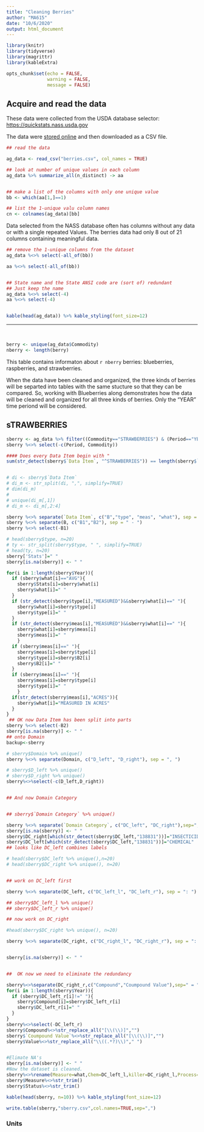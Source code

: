 ```yaml
---
title: "Cleaning Berries"
author: "MA615"
date: "10/6/2020"
output: html_document
---
```


```r
library(knitr)
library(tidyverse)
library(magrittr)
library(kableExtra)

opts_chunk$set(echo = FALSE, 
               warning = FALSE,
               message = FALSE)
```

##  Acquire and read the data

These data were collected from the USDA database selector: <a href="https://quickstats.nass.usda.gov">https://quickstats.nass.usda.gov</a>

The data were <a href="https://quickstats.nass.usda.gov/results/D416E96E-3D5C-324C-9334-1D38DF88FFF1">stored online</a> and then downloaded as a CSV file.


```r

## read the data

ag_data <- read_csv("berries.csv", col_names = TRUE)

## look at number of unique values in each column
ag_data %>% summarize_all(n_distinct) -> aa


## make a list of the columns with only one unique value
bb <- which(aa[1,]==1)

## list the 1-unique valu column names 
cn <- colnames(ag_data)[bb]

```

Data selected from the NASS database often has columns without any data or with a single repeated Values.  The berries data had only 8 out of 21 columns containing meaningful data.

```r


## remove the 1-unique columns from the dataset
ag_data %<>% select(-all_of(bb))

aa %<>% select(-all_of(bb)) 


## State name and the State ANSI code are (sort of) redundant
## Just keep the name
ag_data %<>% select(-4)
aa %<>% select(-4) 


kable(head(ag_data)) %>% kable_styling(font_size=12)


```

<hr>
<br>



```r
berry <- unique(ag_data$Commodity)
nberry <- length(berry)

```

This table contains informaton about `r nberry` berries: blueberries, raspberries, and strawberries.

When the data have been cleaned and organized, the three kinds of berries will be separted into tables with the same stucture so that they can be compared.  So, working with Blueberries along demonstrates how the data will be cleaned and organized for all three kinds of berries. Only the "YEAR" time periond will be considered.

## sTRAWBERRIES

```r
sberry <- ag_data %>% filter((Commodity=="STRAWBERRIES") & (Period=="YEAR"))
sberry %<>% select(-c(Period, Commodity))   

#### Does every Data Item begin with "
sum(str_detect(sberry$`Data Item`, "^STRAWBERRIES")) == length(sberry$`Data Item`)


# di <- sberry$`Data Item`
# di_m <- str_split(di, ",", simplify=TRUE)
# dim(di_m)
# 
# unique(di_m[,1])
# di_m <- di_m[,2:4]

sberry %<>% separate(`Data Item`, c("B","type", "meas", "what"), sep = ", ") 
sberry %<>% separate(B, c("B1","B2"), sep = " - ") 
sberry %<>% select(-B1)

# head(sberry$type, n=20)
# ty <- str_split(sberry$type, " ", simplify=TRUE)
# head(ty, n=20)
sberry['Stats']=" "
sberry[is.na(sberry)] <- " "

for(i in 1:length(sberry$Year)){
  if (sberry$what[i]=="AVG"){
    sberry$Stats[i]=sberry$what[i]
    sberry$what[i]=" "
  }
  if (str_detect(sberry$type[i],"MEASURED")&&sberry$what[i]==" "){
    sberry$what[i]=sberry$type[i]
    sberry$type[i]=" "
  }
  if (str_detect(sberry$meas[i],"MEASURED")&&sberry$what[i]==" "){
    sberry$what[i]=sberry$meas[i]
    sberry$meas[i]=" "
    }
  if (sberry$meas[i]==" "){
    sberry$meas[i]=sberry$type[i]
    sberry$type[i]=sberry$B2[i]
    sberry$B2[i]=" "
  }
  if (sberry$meas[i]==" "){
    sberry$meas[i]=sberry$type[i]
    sberry$type[i]=" "
    }
  if(str_detect(sberry$meas[i],"ACRES")){
    sberry$what[i]="MEASURED IN ACRES"
  }
}
 ## OK now Data Item has been split into parts
sberry %<>% select(-B2)
sberry[is.na(sberry)] <- " "
## onto Domain
backup<-sberry
```


```r


# sberry$Domain %>% unique()
sberry %<>% separate(Domain, c("D_left", "D_right"), sep = ", ")

# sberry$D_left %>% unique()
# sberry$D_right %>% unique()
sberry%<>%select(-c(D_left,D_right))


## And now Domain Category


## sberry$`Domain Category` %>% unique()

sberry %<>% separate(`Domain Category`, c("DC_left", "DC_right"),sep=", ")
sberry[is.na(sberry)] <- " "
sberry$DC_right[which(str_detect(sberry$DC_left,"138831"))]="INSECTICIDE: (CYFLUMETOFEN = 138831)"
sberry$DC_left[which(str_detect(sberry$DC_left,"138831"))]="CHEMICAL"
## looks like DC_left combines labels

# head(sberry$DC_left %>% unique(),n=20)
# head(sberry$DC_right %>% unique(), n=20)


## work on DC_left first

sberry %<>% separate(DC_left, c("DC_left_l", "DC_left_r"), sep = ": ")

## sberry$DC_left_l %>% unique()
## sberry$DC_left_r %>% unique()

## now work on DC_right

#head(sberry$DC_right %>% unique(), n=20)

sberry %<>% separate(DC_right, c("DC_right_l", "DC_right_r"), sep = ": ") 


sberry[is.na(sberry)] <- " "


##  OK now we need to eliminate the redundancy
```




```r






sberry%<>%separate(DC_right_r,c("Compound","Coumpound Value"),sep=" = ")
for(i in 1:length(sberry$Year)){
  if (sberry$DC_left_r[i]!=" "){
    sberry$Compound[i]=sberry$DC_left_r[i]
    sberry$DC_left_r[i]=" "
  }
}
sberry%<>%select(-DC_left_r)
sberry$Compound%<>%str_replace_all("[\\(\\)]","")
sberry$`Coumpound Value`%<>%str_replace_all("[\\(\\)]","")
sberry$Value%<>%str_replace_all("\\((.*?)\\)"," ")


#Elimate NA's
sberry[is.na(sberry)] <- " "
#Now the dataset is cleaned.
sberry%<>%rename(Measure=what,Chem=DC_left_l,killer=DC_right_l,Process=type,Status=meas)
sberry$Measure%<>%str_trim()
sberry$Status%<>%str_trim()

kable(head(sberry, n=10)) %>% kable_styling(font_size=12)

write.table(sberry,"sberry.csv",col.names=TRUE,sep=",")

```



### Units



